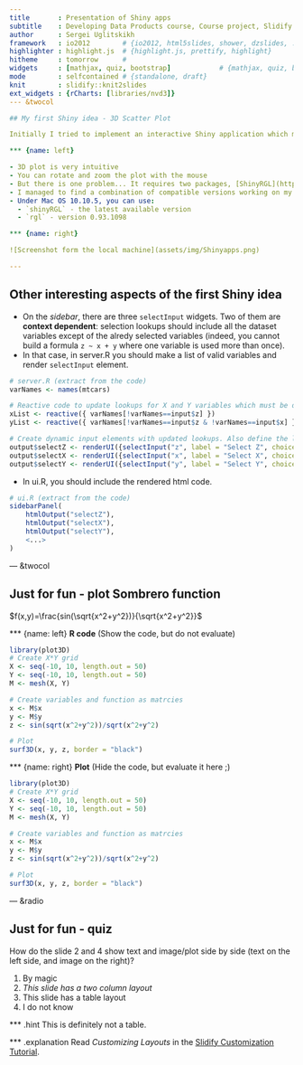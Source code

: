 ```yaml
---
title       : Presentation of Shiny apps 
subtitle    : Developing Data Products course, Course project, Slidify assignment
author      : Sergei Uglitskikh
framework   : io2012        # {io2012, html5slides, shower, dzslides, ...}
highlighter : highlight.js  # {highlight.js, prettify, highlight}
hitheme     : tomorrow      # 
widgets     : [mathjax, quiz, bootstrap]            # {mathjax, quiz, bootstrap}
mode        : selfcontained # {standalone, draft}
knit        : slidify::knit2slides
ext_widgets : {rCharts: [libraries/nvd3]}
--- &twocol

## My first Shiny idea - 3D Scatter Plot

Initially I tried to implement an interactive Shiny application which may help to explore a dataset on 3D scatter plot.

*** {name: left}

- 3D plot is very intuitive
- You can rotate and zoom the plot with the mouse
- But there is one problem... It requires two packages, [ShinyRGL](https://github.com/trestletech/shinyRGL) and [RGL](https://r-forge.r-project.org/projects/rgl/), which latest versions are currently INCOMPATIBLE.
- I managed to find a combination of compatible versions working on my local machine, but it does not work on the Shinyapps.io server.
- Under Mac OS 10.10.5, you can use:
  - `shinyRGL` - the latest available version
  - `rgl` - version 0.93.1098

*** {name: right}

![Screenshot form the local machine](assets/img/Shinyapps.png)

---
```


## Other interesting aspects of the first Shiny idea

- On the _sidebar_, there are three `selectInput` widgets. Two of them are __context dependent__: selection lookups should  include all the dataset variables except of the alredy selected variables (indeed, you cannot build a formula `z ~ x + y` where one variable is used more than once).
- In that case, in server.R you should make a list of valid variables and render `selectInput` element.
```r
# server.R (extract from the code)
varNames <- names(mtcars)

# Reactive code to update lookups for X and Y variables which must be different from Z and each other.
xList <- reactive({ varNames[!varNames==input$z] })
yList <- reactive({ varNames[!varNames==input$z & !varNames==input$x] })

# Create dynamic input elements with updated lookups. Also define the lookup default values.
output$selectZ <- renderUI({selectInput("z", label = "Select Z", choices = varNames, selected = "mpg")})
output$selectX <- renderUI({selectInput("x", label = "Select X", choices = xList(), selected = "cyl")})
output$selectY <- renderUI({selectInput("y", label = "Select Y", choices = yList(), selected = "disp")})
```
- In ui.R, you should include the rendered html code.
```r
# ui.R (extract from the code)
sidebarPanel(
    htmlOutput("selectZ"),
    htmlOutput("selectX"),
    htmlOutput("selectY"),
    <...>
)
```

--- &twocol

## Just for fun - plot Sombrero function

$f(x,y)=\frac{sin(\sqrt{x^2+y^2})}{\sqrt{x^2+y^2}}$

*** {name: left}
__R code__
(Show the code, but do not evaluate)
```r
library(plot3D)
# Create X*Y grid
X <- seq(-10, 10, length.out = 50)
Y <- seq(-10, 10, length.out = 50)
M <- mesh(X, Y)

# Create variables and function as matrcies
x <- M$x
y <- M$y
z <- sin(sqrt(x^2+y^2))/sqrt(x^2+y^2)

# Plot
surf3D(x, y, z, border = "black")
```
*** {name: right}
__Plot__
(Hide the code, but evaluate it here ;)
```r
library(plot3D)
# Create X*Y grid
X <- seq(-10, 10, length.out = 50)
Y <- seq(-10, 10, length.out = 50)
M <- mesh(X, Y)

# Create variables and function as matrcies
x <- M$x
y <- M$y
z <- sin(sqrt(x^2+y^2))/sqrt(x^2+y^2)

# Plot
surf3D(x, y, z, border = "black")
```

--- &radio

## Just for fun - quiz

How do the slide 2 and 4 show text and image/plot side by side (text on the left side, and image on the right)?

1. By magic
2. _This slide has a two column layout_
3. This slide has a table layout
3. I do not know

*** .hint
This is definitely not a table.

*** .explanation
Read _Customizing Layouts_ in the [Slidify Customization Tutorial](http://slidify.org/customize.html).





